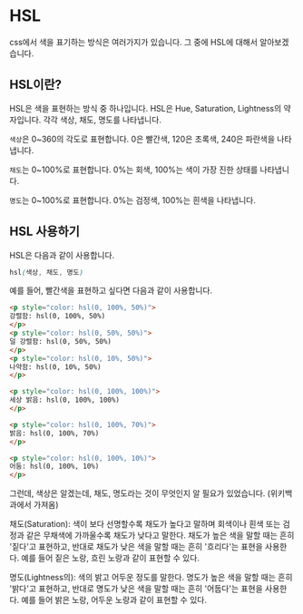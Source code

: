 # HSL

css에서 색을 표기하는 방식은 여러가지가 있습니다. 그 중에 HSL에 대해서 알아보겠습니다.

## HSL이란?

HSL은 색을 표현하는 방식 중 하나입니다. HSL은 Hue, Saturation, Lightness의 약자입니다. 각각 색상, 채도, 명도를 나타냅니다.

`색상`은 0~360의 각도로 표현합니다. 0은 빨간색, 120은 초록색, 240은 파란색을 나타냅니다.

`채도`는 0~100%로 표현합니다. 0%는 회색, 100%는 색이 가장 진한 상태를 나타냅니다.

`명도`는 0~100%로 표현합니다. 0%는 검정색, 100%는 흰색을 나타냅니다.

## HSL 사용하기

HSL은 다음과 같이 사용합니다.

```css
hsl(색상, 채도, 명도)
```

예를 들어, 빨간색을 표현하고 싶다면 다음과 같이 사용합니다.
```html
<p style="color: hsl(0, 100%, 50%)">
강렬함: hsl(0, 100%, 50%)
</p>
<p style="color: hsl(0, 50%, 50%)">
덜 강렬함: hsl(0, 50%, 50%)
</p>
<p style="color: hsl(0, 10%, 50%)">
나약함: hsl(0, 10%, 50%)
</p>

<p style="color: hsl(0, 100%, 100%)">
세상 밝음: hsl(0, 100%, 100%)
</p>

<p style="color: hsl(0, 100%, 70%)">
밝음: hsl(0, 100%, 70%)
</p>

<p style="color: hsl(0, 100%, 10%)">
어둠: hsl(0, 100%, 10%)
</p>
```
    
그런데, 색상은 알겠는데, 채도, 명도라는 것이 무엇인지 알 필요가 있었습니다. (위키백과에서 가져옴)

채도(Saturation): 색이 보다 선명할수록 채도가 높다고 말하며 회색이나 흰색 또는 검정과 같은 무채색에 가까울수록 채도가 낮다고 말한다. 채도가 높은 색을 말할 때는 흔히 '짙다'고 표현하고, 반대로 채도가 낮은 색을 말할 때는 흔히 '흐리다'는 표현을 사용한다. 예를 들어 짙은 노랑, 흐린 노랑과 같이 표현할 수 있다.

명도(Lightness의): 색의 밝고 어두운 정도를 말한다. 명도가 높은 색을 말할 때는 흔히 '밝다'고 표현하고, 반대로 명도가 낮은 색을 말할 때는 흔히 '어둡다'는 표현을 사용한다. 예를 들어 밝은 노랑, 어두운 노랑과 같이 표현할 수 있다.
